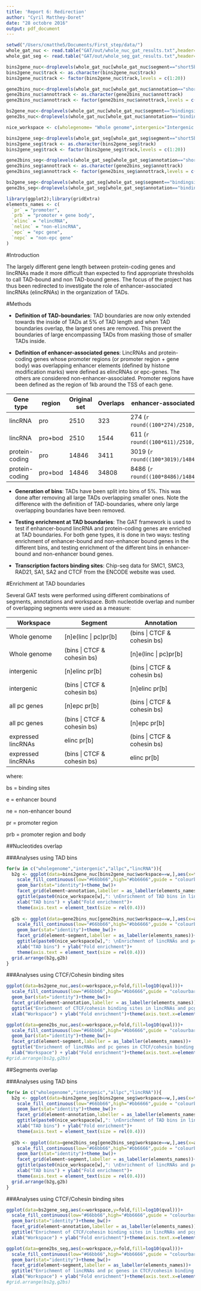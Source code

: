 ```yaml
---
title: 'Report 6: Redirection'
author: "Cyril Matthey-Doret"
date: "28 octobre 2016"
output: pdf_document
---
```


```r
setwd("/Users/cmatthe5/Documents/First_step/data/")
whole_gat_nuc <- read.table("GAT/out/whole_nuc_gat_results.txt",header=T)
whole_gat_seg <- read.table("GAT/out/whole_seg_gat_results.txt",header=T)

bins2gene_nuc<-droplevels(whole_gat_nuc[whole_gat_nuc$segment=="short5bins",])
bins2gene_nuc$track <- as.character(bins2gene_nuc$track)
bins2gene_nuc$track <- factor(bins2gene_nuc$track,levels = c(1:20))

gene2bins_nuc<-droplevels(whole_gat_nuc[whole_gat_nuc$annotation=="short5bins",])
gene2bins_nuc$annottrack <- as.character(gene2bins_nuc$annottrack)
gene2bins_nuc$annottrack <- factor(gene2bins_nuc$annottrack,levels = c(1:20))

bs2gene_nuc<-droplevels(whole_gat_nuc[whole_gat_nuc$segment=="bindingsite",])
gene2bs_nuc<-droplevels(whole_gat_nuc[whole_gat_nuc$annotation=="bindingsite",])

nice_workspace <- c(wholegenome= "Whole genome",intergenic="Intergenic space",allpc="Protein-coding space", lincRNA="Expressed lincRNAs space")

bins2gene_seg<-droplevels(whole_gat_seg[whole_gat_seg$segment=="short5bins",])
bins2gene_seg$track <- as.character(bins2gene_seg$track)
bins2gene_seg$track <- factor(bins2gene_seg$track,levels = c(1:20))

gene2bins_seg<-droplevels(whole_gat_seg[whole_gat_seg$annotation=="short5bins",])
gene2bins_seg$annottrack <- as.character(gene2bins_seg$annottrack)
gene2bins_seg$annottrack <- factor(gene2bins_seg$annottrack,levels = c(1:20))

bs2gene_seg<-droplevels(whole_gat_seg[whole_gat_seg$segment=="bindingsite",])
gene2bs_seg<-droplevels(whole_gat_seg[whole_gat_seg$annotation=="bindingsite",])

library(ggplot2);library(gridExtra)
elements_names <- c(
  `pr` = "promoter",
  `prb` = "promoter + gene body",
  `elinc` = "elincRNA",
  `nelinc` = "non-elincRNA",
  `epc` = "epc gene",
  `nepc` = "non-epc gene"
)
```

#Introduction

The largely different gene length between protein-coding genes and lincRNAs made it more difficult than expected to find appropriate thresholds to call TAD-bound and non TAD-bound genes. The focus of the project has thus been redirected to investigate the role of enhancer-associated lincRNAs (elincRNAs) in the organization of TADs.

#Methods

   * __Definition of TAD-boundaries__: TAD boundaries are now only extended towards the inside of TADs at 5% of TAD length and when TAD boundaries overlap, the largest ones are removed. This prevent the boundaries of large encompassing TADs from masking those of smaller TADs inside.

   * __Definition of enhancer-associated genes__: LincRNAs and protein-coding genes whose promoter regions (or promoter region + gene body) was overlapping enhancer elements (defined by histone modification marks) were defined as elincRNAs or epc-genes. The others are considered non-enhancer-associated. Promoter regions have been defined as the region of 1kb around the TSS of each gene.
   
Gene type|region|Original set|Overlaps|enhancer-associated genes
---------|------|------------|--------|---
lincRNA|pro|2510|323|274 (`r round((100*274)/2510,1)`%)
lincRNA|pro+bod|2510|1544|611 (`r round((100*611)/2510,1)`%)
protein-coding|pro|14846|3411|3019 (`r round((100*3019)/14846,1)`%)
protein-coding|pro+bod|14846|34808|8486 (`r round((100*8486)/14846,1)`%)

   * __Generation of bins__: TADs have been split into bins of 5%. This was done after removing all large TADs overlapping smaller ones. Note the difference with the definition of TAD-boundaries, where only large overlapping boundaries have been removed.
   
   * __Testing enrichment at TAD boundaries__: The GAT framework is used to test if enhancer-bound lincRNA and protein-coding genes are enriched at TAD boundaries. For both gene types, it is done in two ways: testing enrichment of enhancer-bound and non-enhancer bound genes in the different bins, and testing enrichment of the different bins in enhancer-bound and non-enhancer bound genes.
   
   * __Transcription factors binding sites__: Chip-seq data for SMC1, SMC3, RAD21, SA1, SA2 and CTCF from the ENCODE website was used.


#Enrichment at TAD boundaries

Several GAT tests were performed using different combinations of segments, annotations and workspace. Both nucleotide overlap and number of overlapping segments were used as a  measure:

Workspace|Segment|Annotation
---------|-------|----------
Whole genome|[n]e(linc \| pc)pr[b]|(bins \| CTCF & cohesin bs)
Whole genome|(bins \| CTCF & cohesin bs)|[n]e(linc \| pc)pr[b]
intergenic|[n]elinc pr[b]|(bins \| CTCF & cohesin bs)
intergenic|(bins \| CTCF & cohesin bs)|[n]elinc pr[b]
all pc genes|[n]epc pr[b]|(bins \| CTCF & cohesin bs)
all pc genes|(bins \| CTCF & cohesin bs)|[n]epc pr[b]
expressed lincRNAs|elinc pr[b]|(bins \| CTCF & cohesin bs)
expressed lincRNAs|(bins \| CTCF & cohesin bs)|elinc pr[b]


where: 

bs = binding sites

e = enhancer bound 

ne = non-enhancer bound 

pr = promoter region

prb = promoter region and body

##Nucleotides overlap

###Analyses using TAD bins

```r

for(w in c("wholegenome","intergenic","allpc","lincRNA")){
  b2g <- ggplot(data=bins2gene_nuc[bins2gene_nuc$workspace==w,],aes(x=track,y=fold,fill=log10(qval)))+
    scale_fill_continuous(low="#66bb66",high="#bb6666",guide = "colourbar",name= "Log10\nq-value")+
    geom_bar(stat="identity")+theme_bw()+
    facet_grid(element~annotation,labeller = as_labeller(elements_names))+
    ggtitle(paste0(nice_workspace[w],": \nEnrichment of TAD bins in lincRNAs and pcgenes"))+
    xlab("TAD bins") + ylab("Fold enrichment")+
    theme(axis.text = element_text(size = rel(0.4)))
  
  g2b <- ggplot(data=gene2bins_nuc[gene2bins_nuc$workspace==w,],aes(x=annottrack,y=fold,fill=log10(qval)))+
    scale_fill_continuous(low="#66bb66",high="#bb6666",guide = "colourbar",name= "Log10\nq-value")+
    geom_bar(stat="identity")+theme_bw()+
    facet_grid(element~segment,labeller = as_labeller(elements_names))+
    ggtitle(paste0(nice_workspace[w],": \nEnrichment of lincRNAs and pc genes in TAD bins"))+
    xlab("TAD bins") + ylab("Fold enrichment")+
    theme(axis.text = element_text(size = rel(0.4)))
  grid.arrange(b2g,g2b)
}

```

###Analyses using CTCF/Cohesin binding sites

```r

ggplot(data=bs2gene_nuc,aes(x=workspace,y=fold,fill=log10(qval)))+
  scale_fill_continuous(low="#66bb66",high="#bb6666",guide = "colourbar",name= "Log10 q-value")+
  geom_bar(stat="identity")+theme_bw()+
  facet_grid(element~annotation,labeller = as_labeller(elements_names))+
  ggtitle("Enrichment of CTCF/cohesin binding sites in lincRNAs and pcgenes")+
  xlab("Workspace") + ylab("Fold enrichment")+theme(axis.text.x=element_text(angle = -90, hjust = 0))

ggplot(data=gene2bs_nuc,aes(x=workspace,y=fold,fill=log10(qval)))+
  scale_fill_continuous(low="#66bb66",high="#bb6666",guide = "colourbar",name= "Log10 q-value")+
  geom_bar(stat="identity")+theme_bw()+
  facet_grid(element~segment,labeller = as_labeller(elements_names))+
  ggtitle("Enrichment of lincRNAs and pc genes in CTCF/cohesin binding sites")+
  xlab("Workspace") + ylab("Fold enrichment")+theme(axis.text.x=element_text(angle = -90, hjust = 0))
#grid.arrange(bs2g,g2bs)

```

##Segments overlap

###Analyses using TAD bins

```r

for(w in c("wholegenome","intergenic","allpc","lincRNA")){
  b2g <- ggplot(data=bins2gene_seg[bins2gene_seg$workspace==w,],aes(x=track,y=fold,fill=log10(qval)))+
    scale_fill_continuous(low="#66bb66",high="#bb6666",guide = "colourbar",name= "Log10\nq-value")+
    geom_bar(stat="identity")+theme_bw()+
    facet_grid(element~annotation,labeller = as_labeller(elements_names))+
    ggtitle(paste0(nice_workspace[w],": \nEnrichment of TAD bins in lincRNAs and pcgenes"))+
    xlab("TAD bins") + ylab("Fold enrichment")+
    theme(axis.text = element_text(size = rel(0.4)))
  
  g2b <- ggplot(data=gene2bins_seg[gene2bins_seg$workspace==w,],aes(x=annottrack,y=fold,fill=log10(qval)))+
    scale_fill_continuous(low="#66bb66",high="#bb6666",guide = "colourbar",name= "Log10\nq-value")+
    geom_bar(stat="identity")+theme_bw()+
    facet_grid(element~segment,labeller = as_labeller(elements_names))+
    ggtitle(paste0(nice_workspace[w],": \nEnrichment of lincRNAs and pc genes in TAD bins"))+
    xlab("TAD bins") + ylab("Fold enrichment")+
    theme(axis.text = element_text(size = rel(0.4)))
  grid.arrange(b2g,g2b)
}

```

###Analyses using CTCF/Cohesin binding sites

```r

ggplot(data=bs2gene_seg,aes(x=workspace,y=fold,fill=log10(qval)))+
  scale_fill_continuous(low="#66bb66",high="#bb6666",guide = "colourbar",name= "Log10 q-value")+
  geom_bar(stat="identity")+theme_bw()+
  facet_grid(element~annotation,labeller = as_labeller(elements_names))+
  ggtitle("Enrichment of CTCF/cohesin binding sites in lincRNAs and pcgenes")+
  xlab("Workspace") + ylab("Fold enrichment")+theme(axis.text.x=element_text(angle = -90, hjust = 0))

ggplot(data=gene2bs_seg,aes(x=workspace,y=fold,fill=log10(qval)))+
  scale_fill_continuous(low="#66bb66",high="#bb6666",guide = "colourbar",name= "Log10 q-value")+
  geom_bar(stat="identity")+theme_bw()+
  facet_grid(element~segment,labeller = as_labeller(elements_names))+
  ggtitle("Enrichment of lincRNAs and pc genes in CTCF/cohesin binding sites")+
  xlab("Workspace") + ylab("Fold enrichment")+theme(axis.text.x=element_text(angle = -90, hjust = 0))
#grid.arrange(bs2g,g2bs)

```